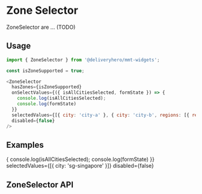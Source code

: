 

<Meta title="ZoneSelector" component={ZoneSelector} />


# Zone Selector
ZoneSelector are ... (TODO)


## Usage
```js
import { ZoneSelector } from '@deliveryhero/mmt-widgets';

const isZoneSupported = true;

<ZoneSelector
  hasZones={isZoneSupported}
  onSelectValues={({ isAllCitiesSelected, formState }) => {
    console.log(isAllCitiesSelected);
    console.log(formState)
  }}
  selectedValues={[{ city: 'city-a' }, { city: 'city-b', regions: [{ region: 'region-a' }] }]}
  disabled={false}
/>
```

## Examples
<Preview>
  <ZoneSelector
    hasZones={true}
    onSelectValues={({ isAllCitiesSelected, formState }) => {
      console.log(isAllCitiesSelected);
      console.log(formState)
    }}
    selectedValues={[{ city: 'sg-singapore' }]}
    disabled={false}
</Preview>

## ZoneSelector API

<Props of={ZoneSelector} />
